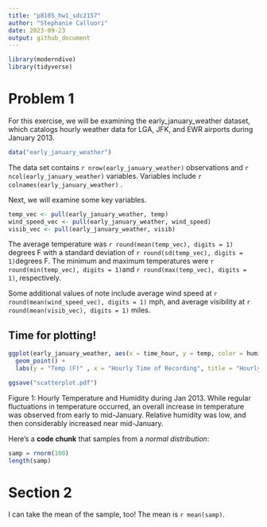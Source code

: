 ```yaml
---
title: "p8105_hw1_sdc2157"
author: "Stephanie Calluori"
date: 2023-09-23
output: github_document
---
```


```r
library(moderndive)
library(tidyverse)
```

# Problem 1

For this exercise, we will be examining the early_january_weather dataset, which catalogs hourly weather data for LGA, JFK, and EWR airports during January 2013. 

```r
data("early_january_weather")

```

The data set contains `r nrow(early_january_weather)` observations and `r ncol(early_january_weather)` variables. Variables include `r colnames(early_january_weather)` . 

Next, we will examine some key variables.

```r
temp_vec <- pull(early_january_weather, temp)
wind_speed_vec <- pull(early_january_weather, wind_speed)
visib_vec <- pull(early_january_weather, visib)
```

The average temperature was `r round(mean(temp_vec), digits = 1)` degrees F with a standard deviation of `r round(sd(temp_vec), digits = 1)`degrees F. The minimum and maximum temperatures were `r round(min(temp_vec), digits = 1)`and `r round(max(temp_vec), digits = 1)`, respectively. 

Some additional values of note include average wind speed at `r round(mean(wind_speed_vec), digits = 1)` mph, and average visibility at `r round(mean(visib_vec), digits = 1)` miles.

## Time for plotting!

```r
ggplot(early_january_weather, aes(x = time_hour, y = temp, color = humid)) + 
  geom_point() +
  labs(y = "Temp (F)" , x = "Hourly Time of Recording", title = "Hourly Temperature and Humidity during Jan 2013")

ggsave("scatterplot.pdf")
```

Figure 1: Hourly Temperature and Humidity during Jan 2013. While regular fluctuations in temperature occurred, an overall increase in temperature was observed from early to mid-January. Relative humidity was low, and then considerably increased near mid-January. 

Here's a **code chunk** that samples from 
a _normal distribution_:

```r
samp = rnorm(100)
length(samp)
```

# Section 2

I can take the mean of the sample, too!
The mean is `r mean(samp)`.